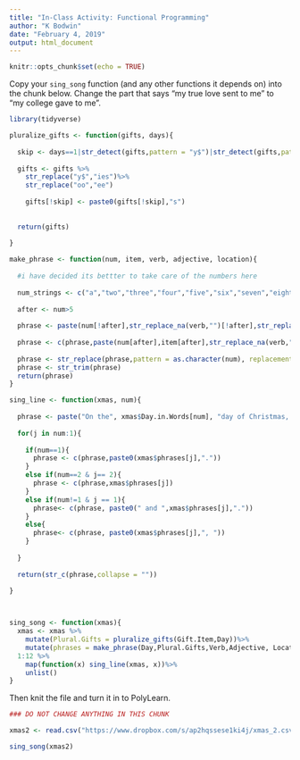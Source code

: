 ```yaml
---
title: "In-Class Activity: Functional Programming"
author: "K Bodwin"
date: "February 4, 2019"
output: html_document
---
```


```r
knitr::opts_chunk$set(echo = TRUE)


```

Copy your `sing_song` function (and any other functions it depends on) into the chunk below.  Change the part that says "my true love sent to me" to "my college gave to me".

```r
library(tidyverse)

pluralize_gifts <- function(gifts, days){
  
  skip <- days==1|str_detect(gifts,pattern = "y$")|str_detect(gifts,pattern = "oo")
  
  gifts <- gifts %>%  
    str_replace("y$","ies")%>%
    str_replace("oo","ee")
        
    gifts[!skip] <- paste0(gifts[!skip],"s")
    
  
  return(gifts)
  
} 

make_phrase <- function(num, item, verb, adjective, location){
  
  #i have decided its bettter to take care of the numbers here
  
  num_strings <- c("a","two","three","four","five","six","seven","eight","nine","ten","eleven","twelve")
  
  after <- num>5
  
  phrase <- paste(num[!after],str_replace_na(verb,"")[!after],str_replace_na(adjective,"")[!after],item[!after],str_replace_na(location,"")[!after])
  
  phrase <- c(phrase,paste(num[after],item[after],str_replace_na(verb,"")[after],str_replace_na(adjective,"")[after],str_replace_na(location,"")[after]))
  
  phrase <- str_replace(phrase,pattern = as.character(num), replacement = str_trim(num_strings))
  phrase <- str_trim(phrase)
  return(phrase)
}

sing_line <- function(xmas, num){
  
  phrase <- paste("On the", xmas$Day.in.Words[num], "day of Christmas, my college gave to me, ")
  
  for(j in num:1){
    
    if(num==1){
      phrase <- c(phrase,paste0(xmas$phrases[j],"."))
    }
    else if(num==2 & j== 2){
      phrase <- c(phrase,xmas$phrases[j])
    }
    else if(num!=1 & j == 1){
      phrase<- c(phrase, paste0(" and ",xmas$phrases[j],"."))
    }
    else{
      phrase<- c(phrase, paste0(xmas$phrases[j],", "))
    }
      
  }
  
  return(str_c(phrase,collapse = ""))
  
}



sing_song <- function(xmas){
  xmas <- xmas %>%
    mutate(Plural.Gifts = pluralize_gifts(Gift.Item,Day))%>%
    mutate(phrases = make_phrase(Day,Plural.Gifts,Verb,Adjective, Location))
  1:12 %>%
    map(function(x) sing_line(xmas, x))%>%
    unlist()
}

```

Then knit the file and turn it in to PolyLearn.

```r
### DO NOT CHANGE ANYTHING IN THIS CHUNK

xmas2 <- read.csv("https://www.dropbox.com/s/ap2hqssese1ki4j/xmas_2.csv?dl=1")

sing_song(xmas2)

```


